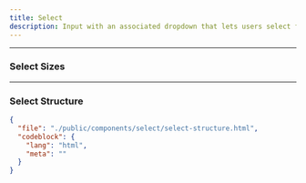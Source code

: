 ```yaml
---
title: Select
description: Input with an associated dropdown that lets users select from a predefined list or enter custom values.
---
```


<ComponentPreview name="select" className="items-center" />

---

### Select Sizes

<ComponentPreview name="select-sizes" className="flex-wrap" />

---

### Select Structure

```json doc-gen:file
{
  "file": "./public/components/select/select-structure.html",
  "codeblock": {
    "lang": "html",
    "meta": ""
  }
}
```